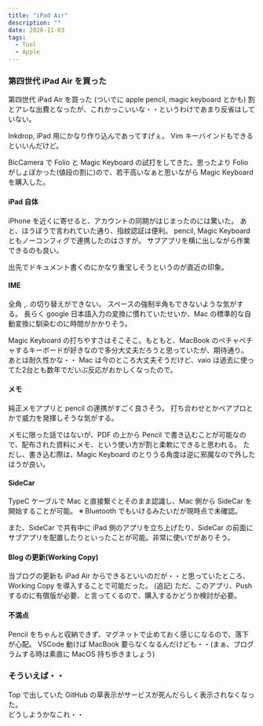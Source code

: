 ```yaml
---
title: "iPad Air"
description: ""
date: 2020-11-03
tags:
  - Tool
  - Apple
---
```


### 第四世代 iPad Air を買った

第四世代 iPad Air を買った
(ついでに apple pencil, magic keyboard とかも)
割とアレな出費となったが、これかっこいいな・・というわけであまり反省はしていない。

Inkdrop, iPad 用にかなり作り込んであってすげぇ。
Vim キーバインドもできるといいんだけど。

BicCamera で Folio と Magic Keyboard の試打をしてきた。思ったより Folio がしょぼかった(値段の割に)ので、若干高いなぁと思いながら Magic Keyboard を購入した。


#### iPad 自体

iPhone を近くに寄せると、アカウントの同期がはじまったのには驚いた。
あと、ほうぼうで言われていた通り、指紋認証は便利。
pencil, Magic Keyboard ともノーコンフィグで連携したのはさすが。
サブアプリを横に出しながら作業できるのも良い。

出先でドキュメント書くのにかなり重宝しそうというのが直近の印象。

#### IME

全角 ,. の切り替えができない。
スペースの強制半角もできないような気がする。
長らく google 日本語入力の変換に慣れていたせいか、Mac の標準的な自動変換に馴染むのに時間がかかりそう。

Magic Keyboard の打ちやすさはそこそこ。もともと、MacBook のペチャペチャするキーボードが好きなので多分大丈夫だろうと思っていたが、期待通り。
あとは耐久性かな・・ Mac は今のところ大丈夫そうだけど、vaio は過去に使ってた2台とも数年でだいぶ反応がおかしくなったので。

#### メモ

純正メモアプリと pencil の連携がすごく良さそう。
打ち合わせとかペアプロとかで威力を発揮しそうな気がする。

メモに限った話ではないが、PDF の上から Pencil で書き込むことが可能なので、配布された資料にメモ、という使い方が割と柔軟にできると思われる。
ただし、書き込む際は、Magic Keyboard のとりうる角度は逆に邪魔なので外したほうが良い。


#### SideCar

TypeC ケーブルで Mac と直接繋ぐとそのまま認識し、Mac 側から SideCar を開始することが可能。
※ Bluetooth でもいけるみたいだが現時点で未確認。

また、SideCar で共有中に iPad 側のアプリを立ち上げたり、SideCar の前面にサブアプリを配置したりといったことが可能。非常に使いでがありそう。

#### Blog の更新(Working Copy)

当ブログの更新も iPad Air からできるといいのだが・・と思っていたところ、Working Copy を導入することで可能だった。
(追記) ただ、このアプリ、Push するのに有償版が必要、と言ってくるので、購入するかどうか検討が必要。


#### 不満点

Pencil をちゃんと収納できず、マグネットで止めておく感じになるので、落下が心配。
VSCode 動けば MacBook 要らなくなるんだけども・・(まぁ、プログラムする時は素直に MacOS 持ち歩きましょう)


### そういえば・・

Top で出していた GitHub の草表示がサービスが死んだらしく表示されなくなった。  
どうしようかなこれ・・

